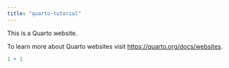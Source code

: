 ```yaml
---
title: "quarto-tutorial"
---
```


This is a Quarto website.

To learn more about Quarto websites visit <https://quarto.org/docs/websites>.

```r
1 + 1
```
